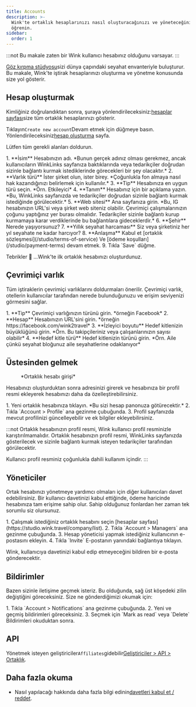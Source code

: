```yaml
---
title: Accounts
description: >-
  Wink'te ortaklık hesaplarınızı nasıl oluşturacağınızı ve yöneteceğinizi
  öğrenin.
sidebar:
  order: 1
---
```


:::not
Bu makale zaten bir Wink kullanıcı hesabınız olduğunu varsayar.
:::

[Göz kırpma stüdyosu](https://studio.wink.travel)sizi dünya çapındaki seyahat envanteriyle buluşturur. Bu makale, Wink'te iştirak hesaplarınızı oluşturma ve yönetme konusunda size yol gösterir.

## Hesap oluşturmak

Kimliğiniz doğrulandıktan sonra, şuraya yönlendirileceksiniz:[hesaplar sayfası](https://studio.wink.travel/company/list)size tüm ortaklık hesaplarınızı gösterir.

Tıklayın`Create new account`Devam etmek için düğmeye basın. Yönlendirileceksiniz[hesap oluşturma](https://studio.wink.travel/company/create) sayfa.

Lütfen tüm gerekli alanları doldurun.

<Steps>
  1. **İsim** Hesabınızın adı. *Bunun gerçek adınız olması gerekmez, ancak kullanıcıların WinkLinks sayfanıza baktıklarında veya tedarikçiler doğrudan sizinle bağlantı kurmak istediklerinde görecekleri bir şey olacaktır.*
  2. **Varlık türü** İster şirket olun, ister birey. *Çoğunlukla fon almaya nasıl hak kazandığınızı belirlemek için kullanılır.*
  3. **Tip** Hesabınıza en uygun türü seçin. *Örn. Etkileyici*
  4. **Tanım** Hesabınız için bir açıklama yazın. *Bu, WinkLinks sayfanızda ve tedarikçiler doğrudan sizinle bağlantı kurmak istediğinde görülecektir.*
  5. **Web sitesi** Ana sayfanıza girin. *Bu, IG hesabınızın URL'si veya şirket web siteniz olabilir. Çevrimiçi çalışmalarınızın çoğunu yaptığınız yer burası olmalıdır. Tedarikçiler sizinle bağlantı kurup kurmamaya karar verdiklerinde bu bağlantılara gideceklerdir.*
  6. **Şehir** Nerede yaşıyorsunuz?
  7. **Yıllık seyahat harcaması** Siz veya şirketiniz her yıl seyahate ne kadar harcıyor?
  8. **Anlaşma** Kabul et [ortaklık sözleşmesi](/studio/terms-of-service) Ve [ödeme koşulları](/studio/payment-terms) devam etmek.
  9. Tıkla `Save` düğme.
</Steps>


Tebrikler 🎉 ...Wink'te ilk ortaklık hesabınızı oluşturdunuz.

## Çevrimiçi varlık

Tüm iştiraklerin çevrimiçi varlıklarını doldurmaları önerilir. Çevrimiçi varlık, otellerin kullanıcılar tarafından nerede bulunduğunuzu ve erişim seviyenizi görmesini sağlar.

<Steps>
  1. **Tip** Çevrimiçi varlığınızın türünü girin. *örneğin Facebook*
  2. **Hesap** Hesabınızın URL'sini girin. *örneğin https://facebook.com/wink2travel*
  3. **İzleyici boyutu** Hedef kitlenizin büyüklüğünü girin. *Örn. Bu takipçileriniz veya çalışanlarınızın sayısı olabilir*
  4. **Hedef kitle türü** Hedef kitlenizin türünü girin. *Örn. Aile çünkü seyahat bloğunuz aile seyahatlerine odaklanıyor*
</Steps>


## Üstesinden gelmek

<figure>
  <CloudinaryImage width="350" height="448" resize="scale" quality="best" alt="Ortaklık hesabı" src="academy/affiliate-account" errorImage="noimage_opaque_nyrtl0.png" />

  <figcaption>*Ortaklık hesabı girişi*</figcaption>
</figure>


Hesabınızı oluşturduktan sonra adresinizi girerek ve hesabınıza bir profil resmi ekleyerek hesabınızı daha da özelleştirebilirsiniz.

<Steps>
  1. Yeni ortaklık hesabınıza tıklayın. *Bu sizi hesap panonuza götürecektir.*
  2. Tıkla `Account > Profile` ana gezinme çubuğunda.
  3. Profil sayfanızda mevcut profilinizi güncelleyebilir ve ek bilgiler ekleyebilirsiniz.
</Steps>


:::not
Ortaklık hesabınızın profil resmi, Wink kullanıcı profil resminizle karıştırılmamalıdır. Ortaklık hesabınızın profil resmi, WinkLinks sayfanızda gösterilecek ve sizinle bağlantı kurmak isteyen tedarikçiler tarafından görülecektir.

Kullanıcı profil resminiz çoğunlukla dahili kullanım içindir.
:::

## Yöneticiler

Ortak hesabınızı yönetmeye yardımcı olmaları için diğer kullanıcıları davet edebilirsiniz. Bir kullanıcı davetinizi kabul ettiğinde, ödeme haricinde hesabınıza tam erişime sahip olur. Sahip olduğunuz fonlardan her zaman tek sorumlu siz olursunuz.

<Steps>
  1. Çalışmak istediğiniz ortaklık hesabını seçin [hesaplar sayfası](https://studio.wink.travel/company/list).
  2. Tıkla `Account > Managers` ana gezinme çubuğunda.
  3. Hesap yöneticisi yapmak istediğiniz kullanıcının e-postasını ekleyin.
  4. Tıkla `Invite` E-postanın yanındaki bağlantıya tıklayın.
</Steps>


Wink, kullanıcıya davetinizi kabul edip etmeyeceğini bildiren bir e-posta gönderecektir.

## Bildirimler

Bazen sizinle iletişime geçmek isteriz. Bu olduğunda, sağ üst köşedeki zilin değiştiğini göreceksiniz.
Size ne gönderdiğimizi okumak için:

<Steps>
  1. Tıkla `Account > Notifications` ana gezinme çubuğunda.
  2. Yeni ve geçmiş bildirimleri göreceksiniz.
  3. Seçmek için `Mark as read` veya `Delete` Bildirimleri okuduktan sonra.
</Steps>


## API

Yönetmek isteyen geliştiriciler`Affiliates`gidebilir[Geliştiriciler > API > Ortaklık](/developers/apis/#affiliate-api).

## Daha fazla okuma

* Nasıl yapılacağı hakkında daha fazla bilgi edinin[davetleri kabul et / reddet](/user/invites).

